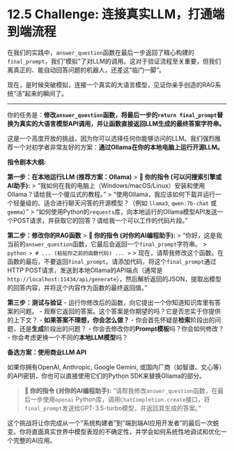 # 12.5 Challenge: 连接真实LLM，打通端到端流程

在我们的实践中，`answer_question`函数在最后一步返回了精心构建的`final_prompt`，我们"模拟"了对LLM的调用。这对于验证流程至关重要，但我们离真正的、能自动回答问题的机器人，还差这"临门一脚"。

现在，是时候突破模拟，连接一个真实的大语言模型，见证你亲手创造的RAG系统"活"起来的瞬间了。

---

::: {.callout-warning title="开放性挑战：连接真实LLM，打通端到端流程"}

你的任务是：**修改`answer_question`函数，将最后一步的`return final_prompt`替换为真实的大语言模型API调用，并让函数直接返回LLM生成的最终答案字符串。**

这是一个高度开放的挑战，因为你可以选择任何你能够访问的LLM。我们强烈推荐一个对初学者非常友好的方案：**通过Ollama在你的本地电脑上运行开源LLM。**

**指令剧本大纲:**

**第一步：在本地运行LLM (推荐方案：Ollama)**
> **👤 你的指令 (可以问搜索引擎或AI助手):**
> "我如何在我的电脑上（Windows/macOS/Linux）安装和使用Ollama？请给我一个傻瓜式的教程。"
> "使用Ollama，我应该如何下载并运行一个轻量级的、适合进行聊天问答的开源模型？（例如 `llama3`, `qwen:7b-chat` 或 `gemma`）"
> "如何使用Python的`requests`库，向本地运行的Ollama模型API发送一个POST请求，并获取它的回答？请给我一个可以工作的代码片段。"

**第二步：修改你的RAG函数**
> **👤 你的指令 (对你的AI编程助手):**
> "你好，这是我当前的`answer_question`函数，它最后会返回一个`final_prompt`字符串。
> ```python
> # ... (粘贴你之前的函数代码) ...
> ```
> 现在，请帮我修改这个函数。在函数的最后，不要返回`final_prompt`。请添加代码，将这个`final_prompt`通过HTTP POST请求，发送到本地Ollama的API端点（通常是`http://localhost:11434/api/generate`），然后解析返回的JSON，提取出模型的回答内容，并将这个内容作为函数的最终返回值。"

**第三步：测试与验证**
-   运行你修改后的函数，向它提出一个你知道知识库里有答案的问题。
-   观察它返回的答案。这个答案是你期望的吗？它是否忠实于你提供的上下文？
-   **如果答案不理想，你会怎么做？**
    -   你会首先怀疑是**检索**阶段出的问题，还是**生成**阶段出的问题？
    -   你会去修改你的**Prompt模板**吗？你会如何修改？
    -   你会考虑更换一个不同的**本地LLM模型**吗？

**备选方案：使用商业LLM API**

如果你拥有OpenAI, Anthropic, Google Gemini, 或国内厂商（如智谱、文心等）的API密钥，你也可以直接使用它们的Python SDK来替换Ollama的部分。

> **👤 你的指令 (对你的AI编程助手):**
> "请帮我修改`answer_question`函数，在最后一步使用`openai` Python库，调用`ChatCompletion.create`接口，将`final_prompt`发送给GPT-3.5-turbo模型，并返回其生成的答案。"

这个挑战将让你完成从一个"系统构建者"到"端到端AI应用开发者"的最后一次蜕变。你将直面真实世界中模型表现的不确定性，并学会如何系统性地调试和优化一个完整的AI应用。
:::
